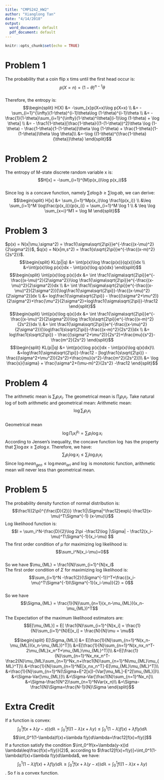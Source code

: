 ```yaml
---
title: "CMPS242_HW2"
author: "Xianglong Tan"
date: "4/14/2018"
output:
  word_document: default
  pdf_document: default
---
```


```r
knitr::opts_chunk$set(echo = TRUE)
```

# Problem 1  
The probability that a coin flip x tims until the first head occur is:
$$p(X=n) = (1-\theta)^{n-1}\theta$$  
Therefore, the entropy is:
$$\begin{split} 
H(X) &= -\sum_{x}p(X=x)\log p(X=x) \\ 
&= -\sum_{i=1}^{\infty}(1-\theta)^{i-1}\theta\log (1-\theta)^{i-1}\theta \\ 
&= -\frac{1}{1-\theta}\sum_{i=1}^{\infty}(1-\theta)^i\theta[(i-1)\log (1-\theta) + \log \theta] \\ 
&= - \frac1{1-\theta}[\frac{1-\theta}{(1-(1-\theta))^2}\theta \log (1-\theta) - \frac{1-\theta}{1-(1-\theta)}\theta \log (1-\theta) + \frac{1-\theta}{1-(1-\theta)}\theta \log \theta]\\
&=-\log {(1-\theta)^{\frac{1-\theta}{\theta}}\theta}
\end{split}$$

  
# Problem 2  
The entropy of M-state discrete random variable x is:
$$H[x] = -\sum_{i=1}^{M}p(x_i)\log p(x_i)$$  
Since $\log$ is a concave function, namely $\sum a\log b \geq \sum \log ab$, we can derive:
$$\begin{split}
H[x] &= \sum_{i=1}^Mp(x_i)\log \frac1{p(x_i)} \\
&\leq \sum_{i=1}^M \log\frac{p(x_i)}{p(x_i)} = \sum_{i=1}^M \log 1 \\ 
& \leq \log \sum_{x=i}^M1 = \log M
\end{split}$$


# Problem 3  
$p(x) = N(x|\mu,\sigma^2) = \frac1{\sigma\sqrt{2\pi}}e^{-\frac{(x-\mu)^2}{2\sigma^2}}$, $q(x) = N(x|m,s^2) = \frac1{s\sqrt{2\pi}}e^{-\frac{(x-m)^2}{2s^2}}$. 
$$\begin{split}
KL(p||q) &= \int{p(x)\log \frac{p(x)}{q(x)}}dx \\
&=\int{p(x)\log p(x)}dx - \int{p(x)\log q(x)dx}
\end{split}$$
$$\begin{split}
\int{p(x)\log p(x)}dx 
&= \int \frac1{\sigma\sqrt{2\pi}}e^{-\frac{(x-\mu)^2}{2\sigma^2}}\log \frac1{\sigma\sqrt{2\pi}}e^{-\frac{(x-\mu)^2}{2\sigma^2}}dx \\ 
&= \int \frac1{\sigma\sqrt{2\pi}}e^{-\frac{(x-\mu)^2}{2\sigma^2}}[\log\frac1{\sigma\sqrt{2\pi}}-\frac{(x-\mu)^2}{2\sigma^2}]dx \\
&= log\frac1{\sigma\sqrt{2\pi}} - \frac{(\sigma^2+\mu^2)}{2\sigma^2}+\frac{\mu^2}{2\sigma^2}=log\frac1{\sigma\sqrt{2\pi}}-\frac12
\end{split}$$
$$\begin{split}
\int{p(x)\log q(x)}dx 
&= \int \frac1{\sigma\sqrt{2\pi}}e^{-\frac{(x-\mu)^2}{2\sigma^2}}\log \frac1{s\sqrt{2\pi}}e^{-\frac{(x-m)^2}{2s^2}}dx \\ 
&= \int \frac1{\sigma\sqrt{2\pi}}e^{-\frac{(x-\mu)^2}{2\sigma^2}}[\log\frac1{s\sqrt{2\pi}}-\frac{(x-m)^2}{2s^2}]dx \\
&= log\frac1{s\sqrt{2\pi}} - \frac{(\sigma^2+\mu^2)}{2s^2}+\frac{mu}{s^2}-\frac{m^2}{2s^2}
\end{split}$$
$$\begin{split}
KL(p||q) &= \int{p(x)\log p(x)}dx - \int{p(x)\log q(x)dx}\\
&=log\frac1{\sigma\sqrt{2\pi}}-\frac12 - [log\frac1{s\sqrt{2\pi}} - \frac{(\sigma^2+\mu^2)}{2s^2}+\frac{mu}{s^2}-\frac{m^2}{2s^2}]\\
&= \log \frac{s}{\sigma} + \frac{\sigma^2+(\mu-m)^2}{2s^2} -\frac12
\end{split}$$  

# Problem 4  
The arithmetic mean is $\sum_i p_ix_i$. The geometrical mean is $\prod_i p_ix_i$. Take natural log of both arithmetic and geometrical mean:
Arithmetic mean:
$$\log \sum_i p_ix_i$$  
Geometrical mean
$$\log \prod_i x_i^{p_i} = \sum_i p_i\log x_i$$
According to Jensen's inequality, the concave function $\log$ has the property that $\sum \log ax \geq \sum a\log x$. Therefore, we have:
$$\sum_i p_i\log x_i \leq \sum_i \log p_ix_i $$
Since $\log mean_{geo} \leq \log mean_{ari}$ and $\log$ is monotonic function, arithmetic mean will never less than geometrical mean.

# Problem 5  
The probability density function of normal distribution is:
$$\frac1{(2\pi)^{\frac{D}{2}}} \frac1{|\Sigma|^\frac12}exp\{-\frac12(x-\mu)^T\Sigma^{-1} (x-\mu)\}$$
Log likelihood function is:
$$l = \sum_i^N-\frac{D}{2}\log 2\pi -\frac12\log |\Sigma| - \frac12(x_i-\mu)^T\Sigma^{-1}(x_i-\mu) $$
The first order condition of $\mu$ for maximizing log likelihood is:
$$\sum_i^N(x_i-\mu)=0$$  
So we have $\mu_{ML} = \frac1{N}\sum_{i=1}^{N}x_i$  
The first order condition of $\Sigma$ for maximizing log likelihood is:
$$\sum_{i=1}^N -\frac1{2}(\Sigma^{-1})^T+\frac{(x_i-\mu)^T\Sigma^{-1}I\Sigma^{-1}(x_i-\mu)}{2} = 0$$  
So we have   
$$\Sigma_{ML} = \frac{1}{N}\sum_{n=1}(x_n-\mu_{ML})(x_n-\mu_{ML})^T$$

The Expectation of the maximum likelihood estimators are:
$$E[\mu_{ML}] = E[ \frac1{N}\sum_{i=1}^{N}x_i] = \frac{1}{N}\sum_{i=1}^{N}E[x_i] = \frac{N}{N}\mu = \mu$$

$$\begin{split}
E[\Sigma_{ML}] &= E[\frac{1}{N}\sum_{n=1}^N(x_n-\mu_{ML})(x_n-\mu_{ML})^T]\\
&=E[\frac{1}{N}\sum_{n=1}^N(x_nx_n^T-2\mu_{ML}x_n^T+\mu_{ML}\mu_{ML}^T)]\\
&=E[\frac{1}{N}\sum_{n=1}^Nx_nx_n^T-\frac2{N}\mu_{ML}\sum_{n=1}^Nx_n+\frac1{N}\sum_{n=1}^N\mu_{ML}\mu_{ML}^T]\\
&=\frac{1}{N}\sum_{n=1}^NE[x_nx_n^T]-E[\mu_{ML}\mu_{ML}^T]\\
&=\frac{1}{N}\sum_{n=1}^N(\Sigma+E^2[x])-(Var[\mu_ML]-E^2[\mu_{ML}])\\
&=\Sigma-Var[\mu_{ML}]\\
&=\Sigma-Var[\frac1{N}\sum_{n=1}^Nx_n]\\
&=\Sigma-\frac1{N^2}\sum_{n=1}^NVar(x_n)\\
&=\Sigma-\frac1{N}\Sigma=\frac{N-1}{N}\Sigma
\end{split}$$

# Extra Credit
If a function is convex:
$$\int_0^1f(x+\lambda(y-x))d \lambda =\int_0^1f((1-\lambda)x+\lambda y)\leq\int_0^1(1-\lambda)f(x)+\lambda f(y)d\lambda$$
$$\int_0^1(1-\lambda)f(x)+\lambda f(y)d\lambda=\frac12[f(x)+f(y)]$$
If a function satisfy the condition $\int_0^1f(x+\lambda(y-x))d \lambda\leq\frac{f(x)+f(y)}{2}$, according to $\frac12[f(x)+f(y)]=\int_0^1(1-\lambda)f(x)+\lambda f(y)d\lambda$, we have:
$$\int_0^1(1-\lambda)f(x)+\lambda f(y)d\lambda \geq\int_0^1f(x+\lambda(y-x))d \lambda =\int_0^1f((1-\lambda)x+\lambda y)$$. So f is a convex function.


